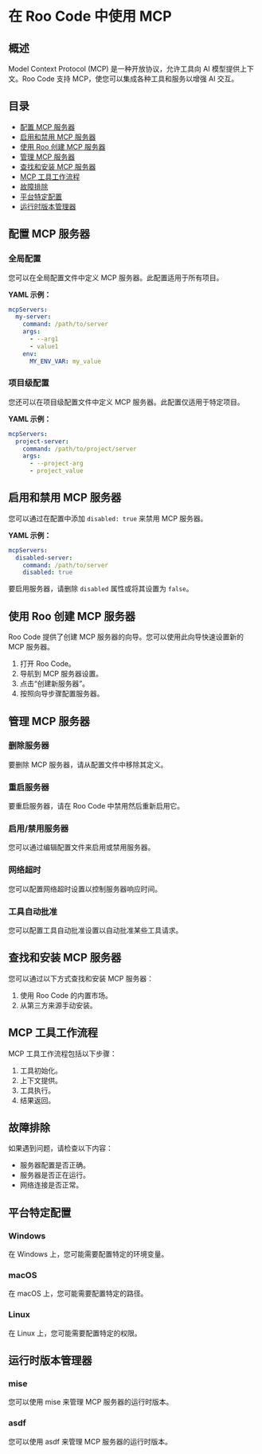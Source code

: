 # 在 Roo Code 中使用 MCP

## 概述

Model Context Protocol (MCP) 是一种开放协议，允许工具向 AI 模型提供上下文。Roo Code 支持 MCP，使您可以集成各种工具和服务以增强 AI 交互。

## 目录

- [配置 MCP 服务器](#配置-mcp-服务器)
- [启用和禁用 MCP 服务器](#启用和禁用-mcp-服务器)
- [使用 Roo 创建 MCP 服务器](#使用-roo-创建-mcp-服务器)
- [管理 MCP 服务器](#管理-mcp-服务器)
- [查找和安装 MCP 服务器](#查找和安装-mcp-服务器)
- [MCP 工具工作流程](#mcp-工具工作流程)
- [故障排除](#故障排除)
- [平台特定配置](#平台特定配置)
- [运行时版本管理器](#运行时版本管理器)

## 配置 MCP 服务器

### 全局配置

您可以在全局配置文件中定义 MCP 服务器。此配置适用于所有项目。

**YAML 示例：**

```yaml
mcpServers:
  my-server:
    command: /path/to/server
    args:
      - --arg1
      - value1
    env:
      MY_ENV_VAR: my_value
```

### 项目级配置

您还可以在项目级配置文件中定义 MCP 服务器。此配置仅适用于特定项目。

**YAML 示例：**

```yaml
mcpServers:
  project-server:
    command: /path/to/project/server
    args:
      - --project-arg
      - project_value
```

## 启用和禁用 MCP 服务器

您可以通过在配置中添加 `disabled: true` 来禁用 MCP 服务器。

**YAML 示例：**

```yaml
mcpServers:
  disabled-server:
    command: /path/to/server
    disabled: true
```

要启用服务器，请删除 `disabled` 属性或将其设置为 `false`。

## 使用 Roo 创建 MCP 服务器

Roo Code 提供了创建 MCP 服务器的向导。您可以使用此向导快速设置新的 MCP 服务器。

1. 打开 Roo Code。
2. 导航到 MCP 服务器设置。
3. 点击“创建新服务器”。
4. 按照向导步骤配置服务器。

## 管理 MCP 服务器

### 删除服务器

要删除 MCP 服务器，请从配置文件中移除其定义。

### 重启服务器

要重启服务器，请在 Roo Code 中禁用然后重新启用它。

### 启用/禁用服务器

您可以通过编辑配置文件来启用或禁用服务器。

### 网络超时

您可以配置网络超时设置以控制服务器响应时间。

### 工具自动批准

您可以配置工具自动批准设置以自动批准某些工具请求。

## 查找和安装 MCP 服务器

您可以通过以下方式查找和安装 MCP 服务器：

1. 使用 Roo Code 的内置市场。
2. 从第三方来源手动安装。

## MCP 工具工作流程

MCP 工具工作流程包括以下步骤：

1. 工具初始化。
2. 上下文提供。
3. 工具执行。
4. 结果返回。

## 故障排除

如果遇到问题，请检查以下内容：

- 服务器配置是否正确。
- 服务器是否正在运行。
- 网络连接是否正常。

## 平台特定配置

### Windows

在 Windows 上，您可能需要配置特定的环境变量。

### macOS

在 macOS 上，您可能需要配置特定的路径。

### Linux

在 Linux 上，您可能需要配置特定的权限。

## 运行时版本管理器

### mise

您可以使用 mise 来管理 MCP 服务器的运行时版本。

### asdf

您可以使用 asdf 来管理 MCP 服务器的运行时版本。
